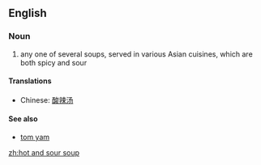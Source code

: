 ==English==

===Noun===
{{en-noun|head=[[hot]] [[and]] [[sour]] [[soup]]}}

# any one of several soups, served in various Asian cuisines, which are both spicy and sour

====Translations====
{{trans-top|Asian soup}}
* Chinese: [[酸辣汤]]
{{trans-mid}}
{{trans-bottom}}

====See also====
* [[tom yam]]

[[zh:hot and sour soup]]